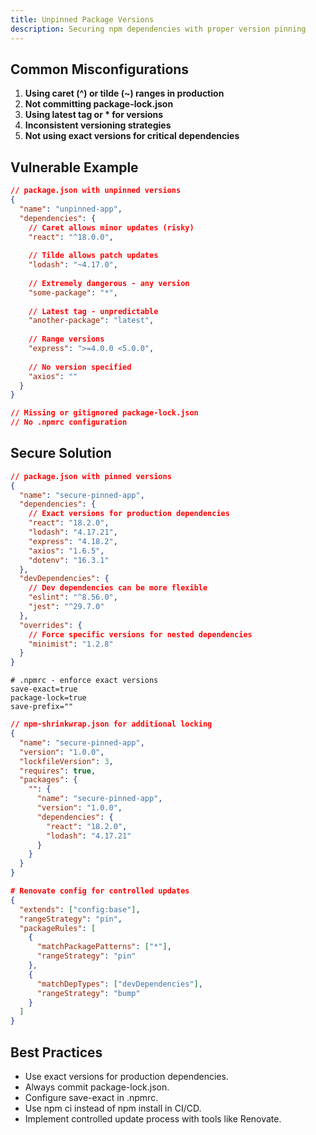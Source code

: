 ```yaml
---
title: Unpinned Package Versions
description: Securing npm dependencies with proper version pinning
---
```


## Common Misconfigurations

1. **Using caret (^) or tilde (~) ranges in production**
2. **Not committing package-lock.json**
3. **Using latest tag or * for versions**
4. **Inconsistent versioning strategies**
5. **Not using exact versions for critical dependencies**

## Vulnerable Example

```json
// package.json with unpinned versions
{
  "name": "unpinned-app",
  "dependencies": {
    // Caret allows minor updates (risky)
    "react": "^18.0.0",
    
    // Tilde allows patch updates
    "lodash": "~4.17.0",
    
    // Extremely dangerous - any version
    "some-package": "*",
    
    // Latest tag - unpredictable
    "another-package": "latest",
    
    // Range versions
    "express": ">=4.0.0 <5.0.0",
    
    // No version specified
    "axios": ""
  }
}

// Missing or gitignored package-lock.json
// No .npmrc configuration
```

## Secure Solution

```json
// package.json with pinned versions
{
  "name": "secure-pinned-app",
  "dependencies": {
    // Exact versions for production dependencies
    "react": "18.2.0",
    "lodash": "4.17.21",
    "express": "4.18.2",
    "axios": "1.6.5",
    "dotenv": "16.3.1"
  },
  "devDependencies": {
    // Dev dependencies can be more flexible
    "eslint": "^8.56.0",
    "jest": "^29.7.0"
  },
  "overrides": {
    // Force specific versions for nested dependencies
    "minimist": "1.2.8"
  }
}
```

```settings
# .npmrc - enforce exact versions
save-exact=true
package-lock=true
save-prefix=""
```

```json
// npm-shrinkwrap.json for additional locking
{
  "name": "secure-pinned-app",
  "version": "1.0.0",
  "lockfileVersion": 3,
  "requires": true,
  "packages": {
    "": {
      "name": "secure-pinned-app",
      "version": "1.0.0",
      "dependencies": {
        "react": "18.2.0",
        "lodash": "4.17.21"
      }
    }
  }
}
```

```json
# Renovate config for controlled updates
{
  "extends": ["config:base"],
  "rangeStrategy": "pin",
  "packageRules": [
    {
      "matchPackagePatterns": ["*"],
      "rangeStrategy": "pin"
    },
    {
      "matchDepTypes": ["devDependencies"],
      "rangeStrategy": "bump"
    }
  ]
}
```

## Best Practices

* Use exact versions for production dependencies.
* Always commit package-lock.json.
* Configure save-exact in .npmrc.
* Use npm ci instead of npm install in CI/CD.
* Implement controlled update process with tools like Renovate.